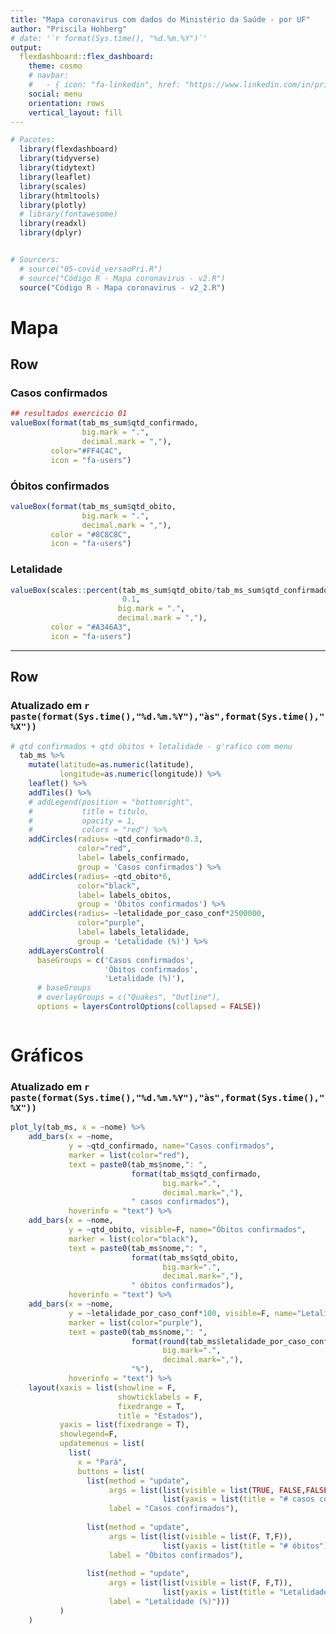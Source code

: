 ```yaml
---
title: "Mapa coronavirus com dados do Ministério da Saúde - por UF"
author: "Priscila Hohberg"
# date: '`r format(Sys.time(), "%d.%m.%Y")`'
output:
  flexdashboard::flex_dashboard:
    theme: cosmo
    # navbar:
    #   - { icon: "fa-linkedin", href: "https://www.linkedin.com/in/priscila-hohberg-5a61b097/", align: right }
    social: menu
    orientation: rows
    vertical_layout: fill
---
```


<!-- “default”, “cerulean”, “journal”, “flatly”, “darkly”, “readable”, “spacelab”, “united”, “cosmo”, “lumen”, “paper”, “sandstone”, “simplex”, “yeti” -->

```r
# Pacotes:
  library(flexdashboard)
  library(tidyverse)
  library(tidytext)
  library(leaflet)
  library(scales)
  library(htmltools)
  library(plotly)
  # library(fontawesome)
  library(readxl)
  library(dplyr)


# Sourcers:
  # source("05-covid_versaoPri.R")
  # source("Código R - Mapa coronavirus - v2.R")
  source("Código R - Mapa coronavirus - v2_2.R")


```



Mapa {data-icon="virus"}
=====================================

Row 
-----------------------------------------------------------------------

### Casos confirmados

```r
## resultados exercicio 01
valueBox(format(tab_ms_sum$qtd_confirmado,
                big.mark = ".",
                decimal.mark = ","),
         color="#FF4C4C",
         icon = "fa-users")
```

### Óbitos confirmados

```r
valueBox(format(tab_ms_sum$qtd_obito,
                big.mark = ".",
                decimal.mark = ","), 
         color = "#8C8C8C", 
         icon = "fa-users")

```

### Letalidade

```r
valueBox(scales::percent(tab_ms_sum$qtd_obito/tab_ms_sum$qtd_confirmado,
                         0.1,
                        big.mark = ".",
                        decimal.mark = ","), 
         color = "#A346A3", 
         icon = "fa-users")

```

------------------------------------

Row 
-----------------------------------------------------------------------


### Atualizado em `r paste(format(Sys.time(),"%d.%m.%Y"),"às",format(Sys.time(),"%X"))`


```r

# qtd confirmados + qtd óbitos + letalidade - g'rafico com menu
  tab_ms %>%
    mutate(latitude=as.numeric(latitude),
           longitude=as.numeric(longitude)) %>%
    leaflet() %>%
    addTiles() %>%
    # addLegend(position = "bottomright",
    #           title = titulo,
    #           opacity = 1,
    #           colors = "red") %>%
    addCircles(radius= ~qtd_confirmado*0.3,
               color="red",
               label= labels_confirmado,
               group = 'Casos confirmados') %>%
    addCircles(radius= ~qtd_obito*6,
               color="black",
               label= labels_obitos,
               group = 'Óbitos confirmados') %>%
    addCircles(radius= ~letalidade_por_caso_conf*2500000,
               color="purple",
               label= labels_letalidade,
               group = 'Letalidade (%)') %>%
    addLayersControl(
      baseGroups = c('Casos confirmados',
                     'Óbitos confirmados',
                     'Letalidade (%)'),
      # baseGroups
      # overlayGroups = c("Quakes", "Outline"),
      options = layersControlOptions(collapsed = FALSE)) 



```

<!-- Column {data-width=750} -->
<!-- ----------------------------------------------------------------------- -->
Gráficos {data-icon="data-chart"}
=====================================

### Atualizado em `r paste(format(Sys.time(),"%d.%m.%Y"),"às",format(Sys.time(),"%X"))`

```r

plot_ly(tab_ms, x = ~nome) %>%
    add_bars(x = ~nome,
             y = ~qtd_confirmado, name="Casos confirmados",
             marker = list(color="red"),
             text = paste0(tab_ms$nome,": ",
                           format(tab_ms$qtd_confirmado,
                                  big.mark=".",
                                  decimal.mark=","),
                           " casos confirmados"),
             hoverinfo = "text") %>%
    add_bars(x = ~nome,
             y = ~qtd_obito, visible=F, name="Óbitos confirmados",
             marker = list(color="black"),
             text = paste0(tab_ms$nome,": ",
                           format(tab_ms$qtd_obito,
                                  big.mark=".",
                                  decimal.mark=","),
                           " óbitos confirmados"),
             hoverinfo = "text") %>%
    add_bars(x = ~nome,
             y = ~letalidade_por_caso_conf*100, visible=F, name="Letalidade (%)",
             marker = list(color="purple"),
             text = paste0(tab_ms$nome,": ",
                           format(round(tab_ms$letalidade_por_caso_conf*100,1),
                                  big.mark=".",
                                  decimal.mark=","),
                           "%"),
             hoverinfo = "text") %>%
    layout(xaxis = list(showline = F, 
                        showticklabels = F, 
                        fixedrange = T, 
                        title = "Estados"),
           yaxis = list(fixedrange = T),
           showlegend=F,
           updatemenus = list(
             list(
               x = "Pará",
               buttons = list(
                 list(method = "update",
                      args = list(list(visible = list(TRUE, FALSE,FALSE)),
                                  list(yaxis = list(title = "# casos confirmados"))),
                      label = "Casos confirmados"),
                 
                 list(method = "update",
                      args = list(list(visible = list(F, T,F)),
                                  list(yaxis = list(title = "# óbitos"))),
                      label = "Óbitos confirmados"),
                 
                 list(method = "update",
                      args = list(list(visible = list(F, F,T)),
                                  list(yaxis = list(title = "Letalidade (%)"))),
                      label = "Letalidade (%)")))
           )
    )

```







